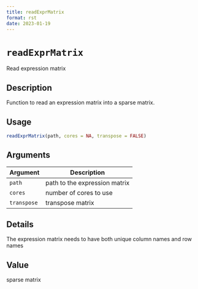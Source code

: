 ```yaml
--- 
title: readExprMatrix 
format: rst 
date: 2023-01-19 
--- 
```

# `readExprMatrix`

Read expression matrix


## Description

Function to read an expression matrix into a sparse matrix.


## Usage

```r
readExprMatrix(path, cores = NA, transpose = FALSE)
```


## Arguments

Argument      |Description
------------- |----------------
`path`     |     path to the expression matrix
`cores`     |     number of cores to use
`transpose`     |     transpose matrix


## Details

The expression matrix needs to have both unique column names and row names


## Value

sparse matrix


